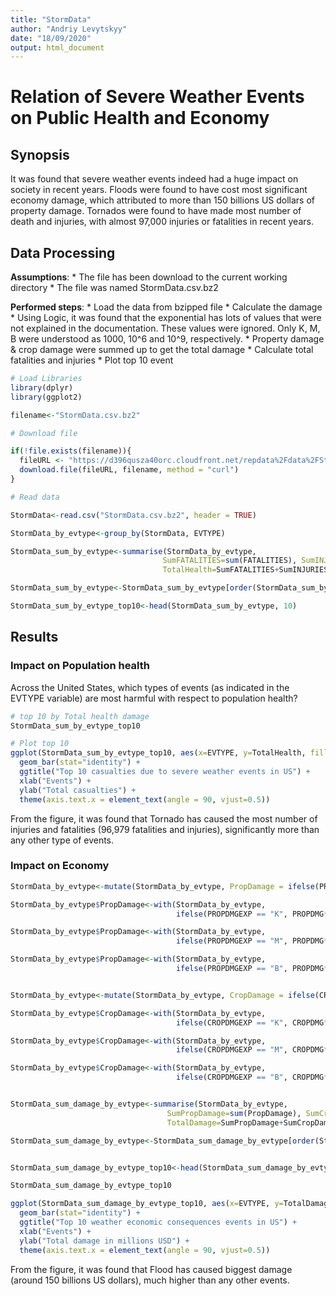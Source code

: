 ```yaml
---
title: "StormData"
author: "Andriy Levytskyy"
date: "18/09/2020"
output: html_document
---
```

# Relation of Severe Weather Events on Public Health and Economy

## Synopsis
It was found that severe weather events indeed had a huge impact on society in recent years. Floods were found to have cost most significant economy damage, which attributed to more than 150 billions US dollars of property damage. Tornados were found to have made most number of death and injuries, with almost 97,000 injuries or fatalities in recent years.

## Data Processing

**Assumptions**:
* The file has been download to the current working directory
* The file was named StormData.csv.bz2

**Performed steps**:
* Load the data from bzipped file
* Calculate the damage
 * Using Logic, it was found that the exponential has lots of values that were not explained in the documentation. These values were ignored. Only K, M, B were understood as 1000, 10^6 and 10^9, respectively.
 * Property damage & crop damage were summed up to get the total damage
* Calculate total fatalities and injuries
* Plot top 10 event

```r
# Load Libraries
library(dplyr)
library(ggplot2)

filename<-"StormData.csv.bz2"

# Download file

if(!file.exists(filename)){
  fileURL <- "https://d396qusza40orc.cloudfront.net/repdata%2Fdata%2FStormData.csv.bz2"
  download.file(fileURL, filename, method = "curl")
}

# Read data 

StormData<-read.csv("StormData.csv.bz2", header = TRUE)

StormData_by_evtype<-group_by(StormData, EVTYPE)

StormData_sum_by_evtype<-summarise(StormData_by_evtype,  
                                  SumFATALITIES=sum(FATALITIES), SumINJURIES=sum(INJURIES), 
                                  TotalHealth=SumFATALITIES+SumINJURIES)

StormData_sum_by_evtype<-StormData_sum_by_evtype[order(StormData_sum_by_evtype$TotalHealth, decreasing = TRUE), ]

StormData_sum_by_evtype_top10<-head(StormData_sum_by_evtype, 10)

```

## Results
### Impact on Population health
Across the United States, which types of events (as indicated in the EVTYPE variable) are most harmful with respect to population health?

```r
# top 10 by Total health damage
StormData_sum_by_evtype_top10

# Plot top 10
ggplot(StormData_sum_by_evtype_top10, aes(x=EVTYPE, y=TotalHealth, fill=EVTYPE)) +
  geom_bar(stat="identity") +
  ggtitle("Top 10 casualties due to severe weather events in US") +
  xlab("Events") +
  ylab("Total casualties") +
  theme(axis.text.x = element_text(angle = 90, vjust=0.5))

```


From the figure, it was found that Tornado has caused the most number of injuries and fatalities (96,979 fatalities and injuries), significantly more than any other type of events.

### Impact on Economy

```r
StormData_by_evtype<-mutate(StormData_by_evtype, PropDamage = ifelse(PROPDMGEXP == "", PROPDMG, 0 ))

StormData_by_evtype$PropDamage<-with(StormData_by_evtype, 
                                     ifelse(PROPDMGEXP == "K", PROPDMG*1000+PropDamage, PropDamage))

StormData_by_evtype$PropDamage<-with(StormData_by_evtype, 
                                     ifelse(PROPDMGEXP == "M", PROPDMG*1000000+PropDamage, PropDamage ))

StormData_by_evtype$PropDamage<-with(StormData_by_evtype, 
                                     ifelse(PROPDMGEXP == "B", PROPDMG*1000000000+PropDamage, PropDamage ))


StormData_by_evtype<-mutate(StormData_by_evtype, CropDamage = ifelse(CROPDMGEXP == "", CROPDMG, 0 ))

StormData_by_evtype$CropDamage<-with(StormData_by_evtype, 
                                     ifelse(CROPDMGEXP == "K", CROPDMG*1000+CropDamage, CropDamage))

StormData_by_evtype$CropDamage<-with(StormData_by_evtype, 
                                     ifelse(CROPDMGEXP == "M", CROPDMG*1000000+CropDamage, CropDamage ))

StormData_by_evtype$CropDamage<-with(StormData_by_evtype, 
                                     ifelse(CROPDMGEXP == "B", CROPDMG*1000000000+CropDamage, CropDamage ))


StormData_sum_damage_by_evtype<-summarise(StormData_by_evtype,  
                                   SumPropDamage=sum(PropDamage), SumCropDamage=sum(CropDamage),
                                   TotalDamage=SumPropDamage+SumCropDamage)

StormData_sum_damage_by_evtype<-StormData_sum_damage_by_evtype[order(StormData_sum_damage_by_evtype$TotalDamage, decreasing = TRUE), ]


StormData_sum_damage_by_evtype_top10<-head(StormData_sum_damage_by_evtype, 10)

StormData_sum_damage_by_evtype_top10

ggplot(StormData_sum_damage_by_evtype_top10, aes(x=EVTYPE, y=TotalDamage, fill=EVTYPE)) +
  geom_bar(stat="identity") +
  ggtitle("Top 10 weather economic consequences events in US") +
  xlab("Events") +
  ylab("Total damage in millions USD") +
  theme(axis.text.x = element_text(angle = 90, vjust=0.5))

```

From the figure, it was found that Flood has caused biggest damage (around 150 billions US dollars), much higher than any other events.